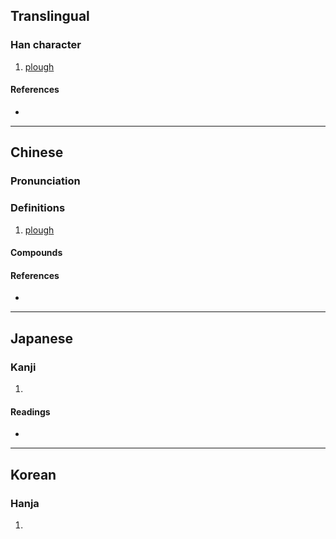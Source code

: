 {{also|犂}}
{{character info/new}}
==Translingual==

===Han character===
{{Han char|rn=93|rad=牛|as=07|sn=11|four=22500|canj=HNHQ|ids=⿱利牛}}

# [[plough]]

====References====
* {{Han ref|kx=0701.170|dkj=20037|dj=1114.220|hdz=31811.010|uh=7281|ud=29313|bh=B270|bd=45680}}

----

==Chinese==
{{zh-forms}}

===Pronunciation===
{{zh-pron
|m=lí
|m-s=ni2
|c=lai4
|h=pfs=lài
|md=
|mn=ml,kh,tn,tc,yl:lê/xm,qz,xm,tp,lk,km,mg,hc:lôe/sx:lêre
|mn_note=Xiamen, Quanzhou: lê - literary; lôe - vernacular
|mn-t=loi5
|w=
|mc=y
|oc=y
|cat=n
}}

===Definitions===
{{zh-hanzi}}

# [[plough]]

====Compounds====
{{zh-der|伊犁河|伊犁馬|伊犁|伊犁條約|套犁|伊犁縱谷|拽耙扶犁|犁轎|拽欛扶犁|犁然|祝犁|犁牛之子|爬犁|牛犁|扒犁|掃穴犁庭|犁鏵大鼓|犁鏵|犁舌獄|犁田|犁庭掃閭|犁庭|犁地|犁庭掃穴|火犁|泥犁|馬拉犁|耬犁|耕犁|鋤犁}}

====References====
* {{thcwd|7596}}

----

==Japanese==

===Kanji===
{{ja-kanji|grade=|rs=牛07}}

# {{rfdef|ja|sort=牛07}}

====Readings====
* {{ja-readings|on=[[り]] (ri), [[れい]] (rei)|kun=[[すき]] (suki)}}

----

==Korean==

===Hanja===
{{ko-hanja|hangeul=[[리]]>[[이]]|eumhun=|rv=ri>i|mr=ri>i|y=li>i}}

# {{rfdef|ko|sort=牛07}}
